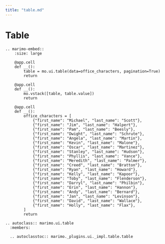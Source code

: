 ```yaml
---
title: "table.md"
---
```


# Table

```{eval-rst}
.. marimo-embed::
    :size: large

    @app.cell
    def __():
        table = mo.ui.table(data=office_characters, pagination=True)
        return

    @app.cell
    def __():
        mo.vstack([table, table.value])
        return

    @app.cell
    def __():
        office_characters = [
            {"first_name": "Michael", "last_name": "Scott"},
            {"first_name": "Jim", "last_name": "Halpert"},
            {"first_name": "Pam", "last_name": "Beesly"},
            {"first_name": "Dwight", "last_name": "Schrute"},
            {"first_name": "Angela", "last_name": "Martin"},
            {"first_name": "Kevin", "last_name": "Malone"},
            {"first_name": "Oscar", "last_name": "Martinez"},
            {"first_name": "Stanley", "last_name": "Hudson"},
            {"first_name": "Phyllis", "last_name": "Vance"},
            {"first_name": "Meredith", "last_name": "Palmer"},
            {"first_name": "Creed", "last_name": "Bratton"},
            {"first_name": "Ryan", "last_name": "Howard"},
            {"first_name": "Kelly", "last_name": "Kapoor"},
            {"first_name": "Toby", "last_name": "Flenderson"},
            {"first_name": "Darryl", "last_name": "Philbin"},
            {"first_name": "Erin", "last_name": "Hannon"},
            {"first_name": "Andy", "last_name": "Bernard"},
            {"first_name": "Jan", "last_name": "Levinson"},
            {"first_name": "David", "last_name": "Wallace"},
            {"first_name": "Holly", "last_name": "Flax"},
        ]
        return
```

```{eval-rst}
.. autoclass:: marimo.ui.table
  :members:

  .. autoclasstoc:: marimo._plugins.ui._impl.table.table
```
